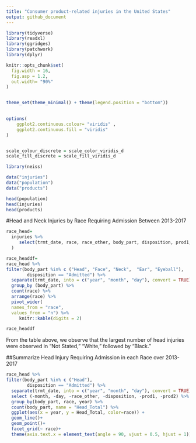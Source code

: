 ```yaml
---
title: "Consumer product-related injuries in the United States"
output: github_document
---
```


```r
library(tidyverse)
library(readxl)
library(ggridges)
library(patchwork)
library(dplyr)

knitr::opts_chunk$set(
  fig.width = 16,
  fig.asp = 1.2,
  out.width= "90%"
)


theme_set(theme_minimal() + theme(legend.position = "bottom"))
          

options(
    ggplot2.continuous.colour= "viridis" ,
    ggplot2.continuous.fill = "viridis"
)        


scale_colour_discrete = scale_color_viridis_d
scale_fill_discrete = scale_fill_viridis_d
```


```r
library(neiss)
```


```r
data("injuries")
data("population")
data("products")

head(population)
head(injuries)
head(products)
```

#Head and Neck Injuries by Race Requiring Admission Between 2013-2017
```r
race_head=
  injuries %>% 
     select(trmt_date, race, race_other, body_part, disposition, prod1, prod2
  ) 
```

```r
race_headdf=
race_head %>%
filter(body_part %in% c ("Head", "Face", "Neck",  "Ear", "Eyeball"),
        disposition == "Admitted") %>%   
  separate(trmt_date, into = c("year", "month", "day"), convert = TRUE) %>% 
  group_by (body_part) %>% 
  count(race) %>% 
  arrange(race) %>% 
  pivot_wider(
  names_from = "race", 
  values_from = "n") %>% 
     knitr::kable(digits = 2)

race_headdf
```
From the table above, we observe that the largest number of head injuries were observed in "Not Stated," "White," followed by "Black."


##Summarize Head Injury Requiring Admission in each Race over 2013-2017
```r
race_head %>%
filter(body_part %in% c ("Head"),
        disposition == "Admitted") %>%   
  separate(trmt_date, into = c("year", "month", "day"), convert = TRUE) %>%
  select (-month, -day, -race_other, -disposition, -prod1, -prod2) %>% 
  group_by(body_part, race, year) %>% 
  count(body_part, name = "Head_Total") %>% 
  ggplot(aes(x = year, y = Head_Total, color=race)) + 
  geom_line()+
  geom_point()+
  facet_grid(~ race)+
  theme(axis.text.x = element_text(angle = 90, vjust = 0.5, hjust = 1))
```


